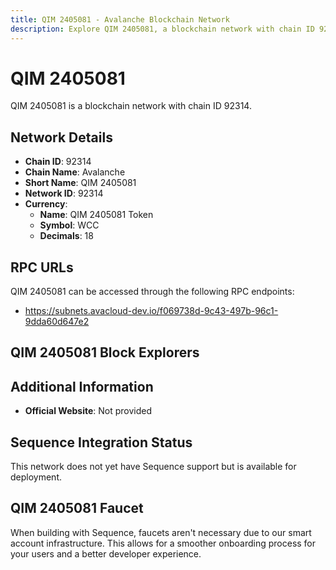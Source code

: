 ```yaml
--- 
title: QIM 2405081 - Avalanche Blockchain Network
description: Explore QIM 2405081, a blockchain network with chain ID 92314. Learn about its native currency, QIM 2405081 Token, and how to interact with the network.
---
```


# QIM 2405081

QIM 2405081 is a blockchain network with chain ID 92314.

## Network Details

- **Chain ID**: 92314
- **Chain Name**: Avalanche
- **Short Name**: QIM 2405081
- **Network ID**: 92314
- **Currency**: 
  - **Name**: QIM 2405081 Token
  - **Symbol**: WCC
  - **Decimals**: 18

## RPC URLs

QIM 2405081 can be accessed through the following RPC endpoints:

- https://subnets.avacloud-dev.io/f069738d-9c43-497b-96c1-9dda60d647e2

## QIM 2405081 Block Explorers



## Additional Information

- **Official Website**: Not provided

## Sequence Integration Status

This network does not yet have Sequence support but is available for deployment.

## QIM 2405081 Faucet

When building with Sequence, faucets aren't necessary due to our smart account infrastructure. This allows for a smoother onboarding process for your users and a better developer experience.
